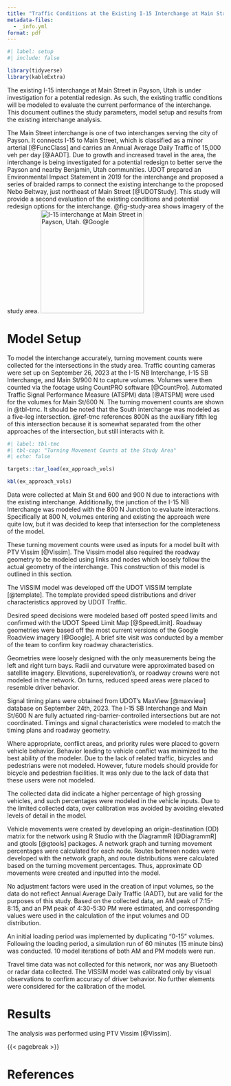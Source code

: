 ```yaml
---
title: "Traffic Conditions at the Existing I-15 Interchange at Main Street in Payson, Utah"
metadata-files:
  - _info.yml
format: pdf
---
```


```r
#| label: setup
#| include: false

library(tidyverse)
library(kableExtra)
```

The existing I-15 interchange at Main Street in Payson, Utah is under investigation for a potential redesign. As such, the existing traffic conditions will be modeled to evaluate the current performance of the interchange. This document outlines the study parameters, model setup and results from the existing interchange analysis. 

The Main Street interchange is one of two interchanges serving the city of Payson. It connects I-15 to Main Street, which is classified as a minor arterial [@FuncClass] and carries an Annual Average Daily Traffic of 15,000 veh per day [@AADT]. Due to growth and increased travel in the area, the interchange is being investigated for a potential redesign to better serve the Payson and nearby Benjamin, Utah communities. UDOT prepared an Environmental Impact Statement in 2019 for the interchange and proposed a series of braided ramps to connect the existing interchange to the proposed Nebo Beltway, just northeast of Main Street [@UDOTStudy]. This study will provide a second evaluation of the existing conditions and potential redesign options for the interchange. @fig-study-area shows imagery of the study area. 
![I-15 interchange at Main Street in Payson, Utah. @Google](figures/study_area.png){#fig-study-area fig-pos=H height="2.5in"}

# Model Setup

To model the interchange accurately, turning movement counts were collected for the intersections in the study area. Traffic counting cameras were set up on September 26, 2023 at the I-15 NB Interchange, I-15 SB Interchange, and Main St/900 N to capture volumes. Volumes were then counted via the footage using CountPRO software [@CountPro]. Automated Traffic Signal Performance Measure (ATSPM) data [@ATSPM] were used for the volumes for Main St/600 N. The turning movement counts are shown in @tbl-tmc. It should be noted that the South interchange was modeled as a five-leg intersection.  @ref-tmc references 800N as the auxiliary fifth leg of this intersection because it is somewhat separated from the other approaches of the intersection, but still interacts with it. 

```r
#| label: tbl-tmc
#| tbl-cap: "Turning Movement Counts at the Study Area"
#| echo: false

targets::tar_load(ex_approach_vols)

kbl(ex_approach_vols)
```

Data were collected at Main St and 600 and 900 N due to interactions with the existing interchange. Additionally, the junction of the I-15 NB Interchange was modeled with the 800 N Junction to evaluate interactions. Specifically at 800 N, volumes entering and existing the approach were quite low, but it was decided to keep that intersection for the completeness of the model. 

These turning movement counts were used as inputs for a model built with PTV Vissim [@Vissim]. The Vissim model also required the roadway geometry to be modeled using links and nodes which loosely follow the actual geometry of the interchange. This construction of this model is outlined in this section. 

The VISSIM model was developed off the UDOT VISSIM template [@template]. The template provided speed distributions and driver characteristics approved by UDOT Traffic. 

Desired speed decisions were modeled based off posted speed limits and confirmed with the UDOT Speed Limit Map [@SpeedLimit]. Roadway geometries were based off the most current versions of the Google Roadview imagery [@Google]. A brief site visit was conducted by a member of the team to confirm key roadway characteristics.  

Geometries were loosely designed with the only measurements being the left and right turn bays. Radii and curvature were approximated based on satellite imagery. Elevations, superelevation’s, or roadway crowns were not modeled in the network. On turns, reduced speed areas were placed to resemble driver behavior. 

Signal timing plans were obtained from UDOT's MaxView [@maxview] database on September 24th, 2023. The I-15 SB Interchange and Main St/600 N are fully actuated ring-barrier-controlled intersections but are not coordinated. Timings and signal characteristics were modeled to match the timing plans and roadway geometry. 

Where appropriate, conflict areas, and priority rules were placed to govern vehicle behavior. Behavior leading to vehicle conflict was minimized to the best ability of the modeler. Due to the lack of related traffic, bicycles and pedestrians were not modeled. However, future models should provide for bicycle and pedestrian facilities. It was only due to the lack of data that these users were not modeled. 

The collected data did indicate a higher percentage of high grossing vehicles, and such percentages were modeled in the vehicle inputs. Due to the limited collected data, over calibration was avoided by avoiding elevated levels of detail in the model.  

Vehicle movements were created by developing an origin-destination (OD) matrix for the network using R Studio with the DiagrammR [@DiagrammR] and gtools [@gtools] packages. A network graph and turning movement percentages were calculated for each node. Routes between nodes were developed with the network graph, and route distributions were calculated based on the turning movement percentages. Thus, approximate OD movements were created and inputted into the model. 

No adjustment factors were used in the creation of input volumes, so the data do not reflect Annual Average Daily Traffic (AADT), but are valid for the purposes of this study. Based on the collected data, an AM peak of 7:15- 8:15, and an PM peak of 4:30-5:30 PM were estimated, and corresponding values were used in the calculation of the input volumes and OD distribution. 

An initial loading period was implemented by duplicating “0-15” volumes. Following the loading period, a simulation run of 60 minutes (15 minute bins) was conducted. 10 model iterations of both AM and PM models were run.  

Travel time data was not collected for this network, nor was any Bluetooth or radar data collected. The VISSIM model was calibrated only by visual observations to confirm accuracy of driver behavior. No further elements were considered for the calibration of the model. 

# Results

The analysis was performed using PTV Vissim [@Vissim].

{{< pagebreak >}}

# References

::: {#refs}
:::



